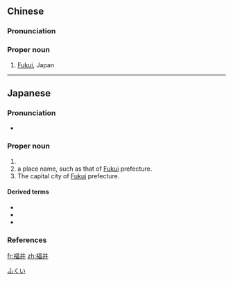 ==Chinese==
{{zh-forms}}

===Pronunciation===
{{zh-pron
|m=Fújǐng
|cat=pn
}}

===Proper noun===
{{zh-proper noun}}

# [[Fukui]], Japan

----

==Japanese==
{{ja-kanjitab|ふく|い|yomi=ok}}

===Pronunciation===
* {{ja-pron|ふくい|y=j|acc=2|acc2=0|acc_ref=NHK}}

===Proper noun===
{{ja-pos|ふくい|hhira=ふくゐ|proper}}

# {{surname|lang=ja|sort=ふくい}}
# a place name, such as that of [[Fukui]] prefecture.
# The capital city of [[Fukui]] prefecture.

====Derived terms====
* {{l|ja|福井県}}
* {{l|ja|福井市}}
* {{l|ja|福井藩}}

===References===
<references/>

[[Category:ja:Cities|ふくい]]

[[fr:福井]]
[[zh:福井]]